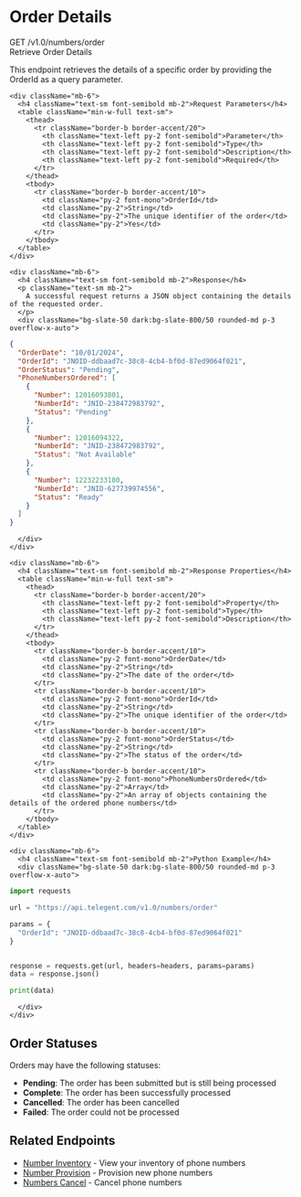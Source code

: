 # Order Details

<div className="mt-4 border border-accent/20 rounded-md overflow-hidden">
  <div className="bg-accent/5 px-4 py-2 border-b border-accent/20 flex justify-between items-center">
    <div className="flex items-center gap-2">
      <span className="bg-green-500 text-white px-2 py-0.5 rounded-md text-xs font-semibold">GET</span>
      <span className="font-mono text-sm">/v1.0/numbers/order</span>
    </div>
    <span className="text-xs font-medium text-slate-500">Retrieve Order Details</span>
  </div>
  
  <div className="p-4">
    <p className="text-sm mb-4">
      This endpoint retrieves the details of a specific order by providing the OrderId as a query parameter.
    </p>
    
    <div className="mb-6">
      <h4 className="text-sm font-semibold mb-2">Request Parameters</h4>
      <table className="min-w-full text-sm">
        <thead>
          <tr className="border-b border-accent/20">
            <th className="text-left py-2 font-semibold">Parameter</th>
            <th className="text-left py-2 font-semibold">Type</th>
            <th className="text-left py-2 font-semibold">Description</th>
            <th className="text-left py-2 font-semibold">Required</th>
          </tr>
        </thead>
        <tbody>
          <tr className="border-b border-accent/10">
            <td className="py-2 font-mono">OrderId</td>
            <td className="py-2">String</td>
            <td className="py-2">The unique identifier of the order</td>
            <td className="py-2">Yes</td>
          </tr>
        </tbody>
      </table>
    </div>
    
    <div className="mb-6">
      <h4 className="text-sm font-semibold mb-2">Response</h4>
      <p className="text-sm mb-2">
        A successful request returns a JSON object containing the details of the requested order.
      </p>
      <div className="bg-slate-50 dark:bg-slate-800/50 rounded-md p-3 overflow-x-auto">
```json
{
  "OrderDate": "10/01/2024",
  "OrderId": "JNOID-ddbaad7c-38c8-4cb4-bf0d-87ed9064f021",
  "OrderStatus": "Pending",
  "PhoneNumbersOrdered": [
    {
      "Number": 12016093801,
      "NumberId": "JNID-238472983792",
      "Status": "Pending"
    },
    {
      "Number": 12016094322,
      "NumberId": "JNID-238472983792",
      "Status": "Not Available"
    },
    {
      "Number": 12232233180,
      "NumberId": "JNID-627739974556",
      "Status": "Ready"
    }
  ]
}
```
      </div>
    </div>
    
    <div className="mb-6">
      <h4 className="text-sm font-semibold mb-2">Response Properties</h4>
      <table className="min-w-full text-sm">
        <thead>
          <tr className="border-b border-accent/20">
            <th className="text-left py-2 font-semibold">Property</th>
            <th className="text-left py-2 font-semibold">Type</th>
            <th className="text-left py-2 font-semibold">Description</th>
          </tr>
        </thead>
        <tbody>
          <tr className="border-b border-accent/10">
            <td className="py-2 font-mono">OrderDate</td>
            <td className="py-2">String</td>
            <td className="py-2">The date of the order</td>
          </tr>
          <tr className="border-b border-accent/10">
            <td className="py-2 font-mono">OrderId</td>
            <td className="py-2">String</td>
            <td className="py-2">The unique identifier of the order</td>
          </tr>
          <tr className="border-b border-accent/10">
            <td className="py-2 font-mono">OrderStatus</td>
            <td className="py-2">String</td>
            <td className="py-2">The status of the order</td>
          </tr>
          <tr className="border-b border-accent/10">
            <td className="py-2 font-mono">PhoneNumbersOrdered</td>
            <td className="py-2">Array</td>
            <td className="py-2">An array of objects containing the details of the ordered phone numbers</td>
          </tr>
        </tbody>
      </table>
    </div>
    
    <div className="mb-6">
      <h4 className="text-sm font-semibold mb-2">Python Example</h4>
      <div className="bg-slate-50 dark:bg-slate-800/50 rounded-md p-3 overflow-x-auto">
```python
import requests

url = "https://api.telegent.com/v1.0/numbers/order"

params = {
  "OrderId": "JNOID-ddbaad7c-38c8-4cb4-bf0d-87ed9064f021"
}


response = requests.get(url, headers=headers, params=params)
data = response.json()

print(data)
```
      </div>
    </div>
  </div>
</div>

## Order Statuses

Orders may have the following statuses:

- **Pending**: The order has been submitted but is still being processed
- **Complete**: The order has been successfully processed
- **Cancelled**: The order has been cancelled
- **Failed**: The order could not be processed

## Related Endpoints

- [Number Inventory](/api-reference/intelligent-mobile-numbers/number-inventory) - View your inventory of phone numbers
- [Number Provision](/api-reference/intelligent-mobile-numbers/number-provision) - Provision new phone numbers
- [Numbers Cancel](/api-reference/intelligent-mobile-numbers/numbers-cancel) - Cancel phone numbers 